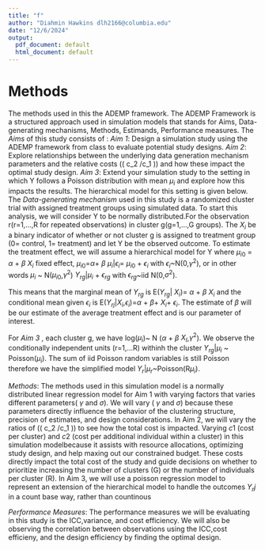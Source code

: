 ```yaml
---
title: "f"
author: "Diahmin Hawkins dlh2166@columbia.edu"
date: "12/6/2024"
output:
  pdf_document: default
  html_document: default
---
```


# Methods
The methods used in this the ADEMP framework. The ADEMP Framework is a structured approach used in simulation models that stands for Aims, Data-generating mechanisms, Methods, Estimands, Performance measures. The *Aims* of this study consists of :
*Aim 1*: Design a simulation study using the ADEMP framework from class to evaluate potential study designs.
*Aim 2*: Explore relationships between the underlying data generation mechanism parameters and the relative costs  (\( c_2 /c_1 \)) and how these impact the optimal study design.
*Aim 3*: Extend your simulation study to the setting in which Y follows a Poisson distribution with mean $\mu_i$ and explore how this impacts the results. The hierarchical model for this setting is given below.
The *Data-generating mechanism* used in this study is a randomized cluster trial with assigned treatment groups using simulated data. To start this analysis, we will consider Y to be normally distributed.For the observation r(r=1,...,R for repeated observations) in cluster g(g=1,...,G groups). The $X_i$ be a binary indicator of whether or not cluster g is assigned to treatment group (0= control, 1= treatment) and let Y be the observed outcome. To estimate the treatment effect, we will assume a hierarchical model for Y where
$\mu_{i0}$ = $\alpha$ + $\beta$ $X_i$ fixed effect, $\mu_{i0}$=$\alpha$+ $\beta$
$\mu_{i}$|$\epsilon_{i}$= $\mu_{i0}$ + $\epsilon_{i}$ with $\epsilon_{i}$~N(0,$\gamma^2$), or in other words $\mu_{i}$ ~ N($\mu_{i0}$,$\gamma^2$)
$Y_{rg}$|$\mu_{i}$ + $\epsilon_{rg}$ with $\epsilon_{rg}$~iid N(0,$\sigma^2$).

This means that the marginal mean of $Y_{rg}$ is E($Y_{rg}$| $X_{i}$)= $\alpha$ + $\beta$ $X_{i}$ and the conditional mean given $\epsilon_{i}$ is E($Y_{rj}$|$X_i$,$\epsilon_{i}$)=$\alpha$ + $\beta$+ $X_{i}$+ $\epsilon_{i}$. The estimate of $\beta$ will be our estimate of the average treatment effect and is our parameter of interest. 

For *Aim 3* , each cluster g, we have 
log($\mu_{i}$)~ N ($\alpha$ + $\beta$ $X_I$,$\gamma^2$). We observe the conditionally independent units (r=1,...R) withinh the cluster 
$Y_{rg}$|$\mu_i$ ~ Poisson($\mu_i$). The sum of iid Poisson random variables is still Poisson therefore we have the simplified model $Y_r$|$\mu_r$~Poisson(R$\mu_i$).

*Methods*: The methods used in this simulation model is a normally distributed linear regression model for Aim 1 with varying factors that varies different parameters( $\gamma$ and $\sigma$). We will vary ( $\gamma$ and $\sigma$)  because these parameters directly influence the behavior of the clustering structure, precision of estimates, and design considerations. In Aim 2, we will vary the ratios of (\( c_2 /c_1 \)) to see how the total cost is impacted. Varying $c1$ (cost per cluster) and $c2$ (cost per additional individual within a cluster) in this simulation modelbecause it assists with resource allocations, optimizing study design, and help maxing out our constrained budget. These costs directly impact the total cost of the study and guide decisions on whether to prioritize increasing the number of clusters (G) or the number of individuals per cluster (R). In Aim 3, we will  use a poisson regression model to represent an extension of the hierarchical model to handle the outcomes $Y_rj$ in a count base way, rather than countinous

*Performance Measures*: The performance measures we will be evaluating in this study is the ICC,variance, and cost efficiency. We will also be observing the correlation between observations using the ICC,cost efficieny, and the design efficiency by finding the optimal design.


